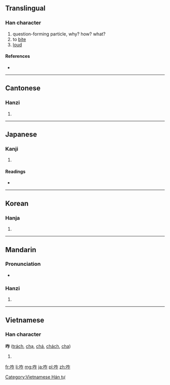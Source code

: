 {{see also|昨}}
==Translingual==

===Han character===
{{Han char|rn=30|rad=口|as=05|sn=8|four=6801<sub>1</sub>|canj=口人尸 (ROS)}}

# question-forming particle, why? how? what?
# to [[bite]]
# [[loud]]

====References====
* {{Han ref|kx=0184.160|dkj=03488|dj=0404.010|hdz=10601.090|uh=548B|ud=21643|bh=A951|bd=43345}}

----

==Cantonese==

===Hanzi===
{{yue-hanzi|jyut=|y=ja1, ja3 jaak3}}

# {{defn|lang=yue|sort=口05}}

----

==Japanese==

===Kanji===
{{ja-kanji|grade=|rs=口05}}

# {{defn|lang=ja|sort=口05}}

====Readings====
* {{ja-readings|on=[[さく]] (saku), [[さ]] (sa)|kun=[[くう]] (kuu), [[くらう]] (kurau), [[かむ]] (kamu)}}

----

==Korean==

===Hanja===
{{ko-hanja|hangeul=사|rv=sa|mr=sa}}

# {{defn|lang=ko|sort=口05}}

----

==Mandarin==

===Pronunciation===
* {{audio|Zh-za.ogg|Audio}}

===Hanzi===
{{cmn-hanzi|pin=[[zé]] ([[ze2]]), [[zhà]] ([[zha4]])|wg=tse<sup>2</sup>, cha<sup>4</sup>}}

# {{defn|lang=cmn|sort=口05}}

----

==Vietnamese==

===Han character===
'''咋''' ([[trách]], [[chạ]], [[chá]], [[chách]], [[cha]])

# {{defn|lang=vi}}

[[Category:Vietnamese Hán tự]]

[[fr:咋]]
[[li:咋]]
[[mg:咋]]
[[ja:咋]]
[[pl:咋]]
[[zh:咋]]